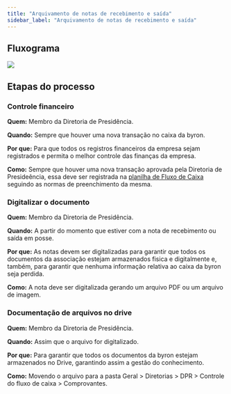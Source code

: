 ```yaml
---
title: "Arquivamento de notas de recebimento e saída"
sidebar_label: "Arquivamento de notas de recebimento e saída"
---
```



## Fluxograma

<image src={fluxograma} hideLegend />

## Etapas do processo

### Controle financeiro

**Quem:** Membro da Diretoria de Presidência.

**Quando:** Sempre que houver uma nova transação no caixa da byron.

**Por que:** Para que todos os registros financeiros da empresa sejam registrados e permita o melhor controle das finanças da empresa.

**Como:** Sempre que houver uma nova transação aprovada pela Diretoria de Presideência, essa deve ser registrada na [planilha de Fluxo de Caixa](https://docs.google.com/spreadsheets/d/1u8aDNS0FEedn_Gt8nEzyvcq7gZ6rIfK1TqLiVv1LBw4/edit#gid=1648540917) seguindo as normas de preenchimento da mesma.

### Digitalizar o documento

**Quem:** Membro da Diretoria de Presidência.

**Quando:** A partir do momento que estiver com a nota de recebimento ou saída em posse.

**Por que:** As notas devem ser digitalizadas para garantir que todos os documentos da associação estejam armazenados fisica e digitalmente e, também, para garantir que nenhuma informação relativa ao caixa da byron seja perdida.

**Como:** A nota deve ser digitalizada gerando um arquivo PDF ou um arquivo de imagem.

### Documentação de arquivos no drive

**Quem:** Membro da Diretoria de Presidência.

**Quando:** Assim que o arquivo for digitalizado.

**Por que:** Para garantir que todos os documentos da byron estejam armazenados no Drive, garantindo assim a gestão do conhecimento.

**Como:** Movendo o arquivo para a pasta Geral > Diretorias > DPR > Controle do fluxo de caixa > Comprovantes.
